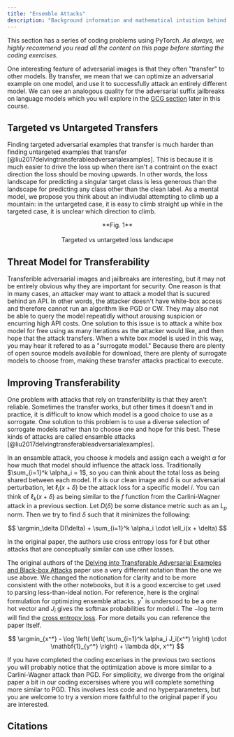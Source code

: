 ```yaml
---
title: "Ensemble Attacks"
description: "Background information and mathematical intuition behind ensemble attacks on image classifiers."
---
```


This section has a series of coding problems using PyTorch. _As always, we highly recommend you read
all the content on this page before starting the coding exercises._

<ExerciseButtons
  githubUrl="https://github.com/zroe1/xlab-ai-security/blob/main/working/robust_bench.ipynb"
  colabUrl="https://colab.research.google.com/github/zroe1/xlab-ai-security/blob/main/working/robust_bench.ipynb"
/>

One interesting feature of adversarial images is that they often "transfer" to
other models. By transfer, we mean that we can optimize an adversarial example on
one model, and use it to successfully attack an entirely different model. We can
see an analogous quality for the adversarial suffix jailbreaks on language models
which you will explore in the [GCG section](https://xlabaisecurity.com/jailbreaking/gcg/) later in this course.

## Targeted vs Untargeted Transfers

Finding targeted adversarial examples that transfer is much harder than finding untargeted examples
that transfer [@liu2017delvingtransferableadversarialexamples].
This is because it is much easier to drive the loss up when there isn't a contraint
on the exact direction the loss should be moving upwards. In other words,
the loss landscape for predicting a singular target class is less generous than
the landscape for predicting any class other than the clean label. As a mental model, we propose
you think about an indiviudal attempting to climb up a mountain: in the untargeted case,
it is easy to climb straight up while in the targeted case, it is unclear which direction to
climb.

<p align="center">
  <ThemeImage
    lightSrc="/images/targeted_light.png"
    darkSrc="/images/targeted_dark.png"
    alt="Swiss cheese security model"
    style={{ align: "center", width: "80%", display: "block", margin: "0 auto" }}
  />
</p>

<div align="center">
  **Fig. 1** <br></br>Targeted vs untargeted loss landscape
</div>

## Threat Model for Transferability

Transferible adversarial images and jailbreaks are interesting, but it may not be
entirely obvious why they are important for security. One reason is that in many cases,
an attacker may want to attack a model that is sucured behind an API. In other words,
the attacker doesn't have white-box access and therefore cannot run an algorithm like
PGD or CW. They may also not be able to query the model repeatidly without arousing
suspicion or encurring high API costs. One solution to this issue is to attack a white
box model for free using as many iterations as the attacker would like, and then hope
that the attack transfers. When a white box model is used in this way, you may hear
it refered to as a "surrogate model." Because there are plenty of open source models available for
download, there are plenty of surrogate models to choose from, making these transfer attacks practical to execute.

## Improving Transferability

One problem with attacks that rely on transferibility is that they aren't reliable.
Sometimes the transfer works, but other times it doesn't and in practice, it is difficult
to know which model is a good choice to use as a sorrogate. One solution to this
problem is to use a diverse selection of sorrogate models rather
than to choose one and hope for this best. These kinds of attacks are called ensamble
attacks [@liu2017delvingtransferableadversarialexamples].

In an ensamble attack, you choose $k$ models and assign each a weight $\alpha$ for how much that model should
influence the attack loss. Traditionally $\sum_{i=1}^k \alpha_i = 1$, so you can think about
the total loss as being shared between each model. If $x$ is our clean image and $\delta$ is our adversarial
perturbation, let $\ell_i(x + \delta)$ be the attack loss for a specific model $i$.
You can think of $\ell_k(x + \delta)$ as being similar to the $f$ function from
the Carlini-Wagner attack in a previous section. Let $D(\delta)$ be some distance
metric such as an $L_p$ norm. Then we try to find $\delta$ such
that it minimizes the following:

$$
\argmin_\delta D(\delta) + \sum_{i=1}^k \alpha_i \cdot \ell_i(x + \delta)
$$

In the original paper, the authors use cross entropy loss for $\ell$ but other attacks
that are conceptually similar can use other losses.

<Dropdown title="Comments on notation">

The original authors of the [Delving into Transferable Adversarial Examples and Black-box Attacks](https://arxiv.org/pdf/1611.02770)
paper use a very different notation than the one we use above. We changed the notionation
for clarity and to be more consistent with the other notebooks,
but it is a good excercise to get used to parsing less-than-ideal notion. For reference,
here is the orginal formulation for optimizing ensemble attacks. $y^*$ is undersood to be
a one hot vector and $J_i$ gives the softmax probabilities for model $i$. The $-\log$ term
will find the [cross entropy loss](https://docs.pytorch.org/docs/2.7/generated/torch.nn.CrossEntropyLoss.html). For more details
you can reference the paper itself.

$$
\argmin_{x^*} - \log \left( \left( \sum_{i=1}^k \alpha_i J_i(x^*) \right) \cdot \mathbf{1}_{y^*} \right) + \lambda d(x, x^*)
$$

</Dropdown>

If you have completed the coding excerises in the previous two sections you will
probably notice that the optimization above is more similar to a Carlini-Wagner
attack than PGD. For simplicity, we diverge from the original paper a bit in our
coding excersises where you will complete something more similar to PGD. This involves
less code and no hyperparameters, but you are welcome to try a version more faithful to
the original paper if you are interested.

<NextPageButton />

## Citations
